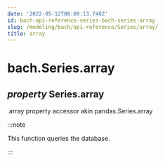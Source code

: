 ```yaml
---
date: '2022-05-12T08:00:13.746Z'
id: bach-api-reference-series-bach-series-array
slug: /modeling/bach/api-reference/Series/array/
title: array
---
```


# bach.Series.array

<div className="property">

## <span className="type-annotation"><em>property </em></span> <span className="additional-name">Series.</span><span className="name">array</span>




<div className="content">

.array property accessor akin pandas.Series.array

:::note

This function queries the database.


:::


</div>


</div>
